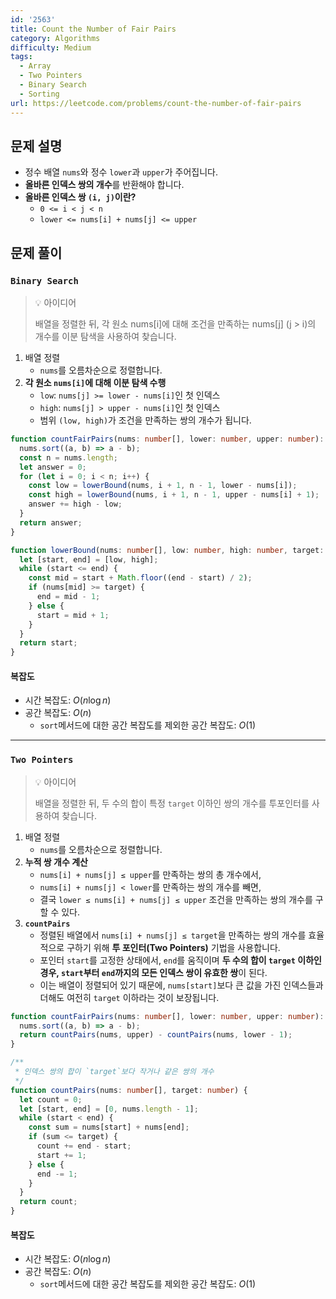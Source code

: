 ```yaml
---
id: '2563'
title: Count the Number of Fair Pairs
category: Algorithms
difficulty: Medium
tags:
  - Array
  - Two Pointers
  - Binary Search
  - Sorting
url: https://leetcode.com/problems/count-the-number-of-fair-pairs
---
```


## 문제 설명

- 정수 배열 `nums`와 정수 `lower`과 `upper`가 주어집니다.
- **올바른 인덱스 쌍의 개수**를 반환해야 합니다.
- **올바른 인덱스 쌍 `(i, j)`이란?**
  - `0 <= i < j < n`
  - `lower <= nums[i] + nums[j] <= upper`

## 문제 풀이

### `Binary Search`

> 💡 아이디어
>
> 배열을 정렬한 뒤, 각 원소 nums[i]에 대해 조건을 만족하는 nums[j] (j > i)의 개수를 이분 탐색을 사용하여 찾습니다.

1. 배열 정렬
   - `nums`를 오름차순으로 정렬합니다.
2. **각 원소 `nums[i]`에 대해 이분 탐색 수행**
   - `low`: `nums[j] >= lower - nums[i]`인 첫 인덱스
   - `high`: `nums[j] > upper - nums[i]`인 첫 인덱스
   - 범위 `(low, high)`가 조건을 만족하는 쌍의 개수가 됩니다.

```typescript showLineNumbers
function countFairPairs(nums: number[], lower: number, upper: number): number {
  nums.sort((a, b) => a - b);
  const n = nums.length;
  let answer = 0;
  for (let i = 0; i < n; i++) {
    const low = lowerBound(nums, i + 1, n - 1, lower - nums[i]);
    const high = lowerBound(nums, i + 1, n - 1, upper - nums[i] + 1);
    answer += high - low;
  }
  return answer;
}

function lowerBound(nums: number[], low: number, high: number, target: number): number {
  let [start, end] = [low, high];
  while (start <= end) {
    const mid = start + Math.floor((end - start) / 2);
    if (nums[mid] >= target) {
      end = mid - 1;
    } else {
      start = mid + 1;
    }
  }
  return start;
}
```

#### 복잡도

- 시간 복잡도: $O(n \log n)$
- 공간 복잡도: $O(n)$
  - `sort`메서드에 대한 공간 복잡도를 제외한 공간 복잡도: $O(1)$

---

### `Two Pointers`

> 💡 아이디어
>
> 배열을 정렬한 뒤, 두 수의 합이 특정 `target` 이하인 쌍의 개수를 투포인터를 사용하여 찾습니다.

1. 배열 정렬
   - `nums`를 오름차순으로 정렬합니다.
2. **누적 쌍 개수 계산**
   - `nums[i] + nums[j] ≤ upper`를 만족하는 쌍의 총 개수에서,
   - `nums[i] + nums[j] < lower`를 만족하는 쌍의 개수를 빼면,
   - 결국 `lower ≤ nums[i] + nums[j] ≤ upper` 조건을 만족하는 쌍의 개수를 구할 수 있다.
3. **`countPairs`**
   - 정렬된 배열에서 `nums[i] + nums[j] ≤ target`을 만족하는 쌍의 개수를 효율적으로 구하기 위해 **투 포인터(Two Pointers)** 기법을 사용합니다.
   - 포인터 `start`를 고정한 상태에서, `end`를 움직이며 **두 수의 합이 `target` 이하인 경우, `start`부터 `end`까지의 모든 인덱스 쌍이 유효한 쌍**이 된다.
   - 이는 배열이 정렬되어 있기 때문에, `nums[start]`보다 큰 값을 가진 인덱스들과 더해도 여전히 `target` 이하라는 것이 보장됩니다.

```typescript showLineNumbers
function countFairPairs(nums: number[], lower: number, upper: number): number {
  nums.sort((a, b) => a - b);
  return countPairs(nums, upper) - countPairs(nums, lower - 1);
}

/**
 * 인덱스 쌍의 합이 `target`보다 작거나 같은 쌍의 개수
 */
function countPairs(nums: number[], target: number) {
  let count = 0;
  let [start, end] = [0, nums.length - 1];
  while (start < end) {
    const sum = nums[start] + nums[end];
    if (sum <= target) {
      count += end - start;
      start += 1;
    } else {
      end -= 1;
    }
  }
  return count;
}
```

#### 복잡도

- 시간 복잡도: $O(n \log n)$
- 공간 복잡도: $O(n)$
  - `sort`메서드에 대한 공간 복잡도를 제외한 공간 복잡도: $O(1)$
